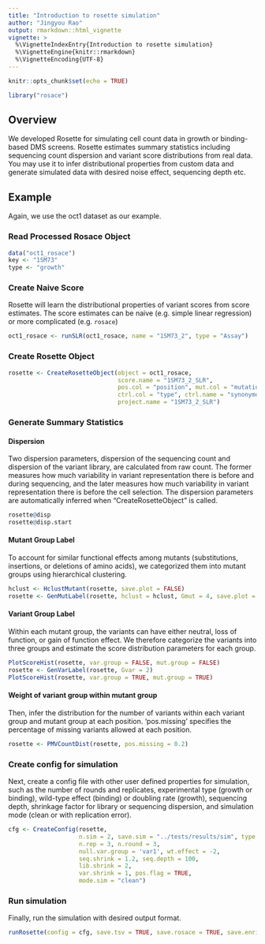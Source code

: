```yaml
---
title: "Introduction to rosette simulation"
author: "Jingyou Rao"
output: rmarkdown::html_vignette
vignette: >
  %\VignetteIndexEntry{Introduction to rosette simulation}
  %\VignetteEngine{knitr::rmarkdown}
  %\VignetteEncoding{UTF-8}
---
```



```r
knitr::opts_chunk$set(echo = TRUE)
```


```r
library("rosace")
```

## Overview

We developed Rosette for simulating cell count data in growth or binding-based DMS screens. Rosette estimates summary statistics including sequencing count dispersion and variant score distributions from real data. You may use it to infer distributional properties from custom data and generate simulated data with desired noise effect, sequencing depth etc.

## Example

Again, we use the oct1 dataset as our example. 

### Read Processed Rosace Object
```r
data("oct1_rosace")
key <- "1SM73"
type <- "growth"
```

### Create Naive Score

Rosette will learn the distributional properties of variant scores from score estimates. The score estimates can be naive (e.g. simple linear regression) or more complicated (e.g. `rosace`)
```r
oct1_rosace <- runSLR(oct1_rosace, name = "1SM73_2", type = "Assay")
```

### Create Rosette Object
```r
rosette <- CreateRosetteObject(object = oct1_rosace,
                               score.name = "1SM73_2_SLR",
                               pos.col = "position", mut.col = "mutation",
                               ctrl.col = "type", ctrl.name = "synonymous",
                               project.name = "1SM73_2_SLR")
```

### Generate Summary Statistics

#### Dispersion

Two dispersion parameters, dispersion of the sequencing count and dispersion of the variant library, are calculated from raw count. The former measures how much variability in variant representation there is before and during sequencing, and the later measures how much variability in variant representation there is before the cell selection. The dispersion parameters are automatically inferred when "CreateRosetteObject" is called. 
```r
rosette@disp
rosette@disp.start
```

#### Mutant Group Label

To account for similar functional effects among mutants (substitutions, insertions, or deletions of amino acids), we categorized them into mutant groups using hierarchical clustering. 
```r
hclust <- HclustMutant(rosette, save.plot = FALSE)
rosette <- GenMutLabel(rosette, hclust = hclust, Gmut = 4, save.plot = FALSE)
```

#### Variant Group Label

Within each mutant group, the variants can have either neutral, loss of function, or gain of function effect. We therefore categorize the variants into three groups and estimate the score distribution parameters for each group. 
```r
PlotScoreHist(rosette, var.group = FALSE, mut.group = FALSE)
rosette <- GenVarLabel(rosette, Gvar = 2)
PlotScoreHist(rosette, var.group = TRUE, mut.group = TRUE)
```

#### Weight of variant group within mutant group

Then, infer the distribution for the number of variants within each variant group and mutant group at each position. 'pos.missing' specifies the percentage of missing variants allowed at each position.
```r
rosette <- PMVCountDist(rosette, pos.missing = 0.2)
```

### Create config for simulation

Next, create a config file with other user defined properties for simulation, such as the number of rounds and replicates, experimental type (growth or binding), wild-type effect (binding) or doubling rate (growth), sequencing depth, shrinkage factor for library or sequencing dispersion, and simulation mode (clean or with replication error).
```r
cfg <- CreateConfig(rosette,
                    n.sim = 2, save.sim = "../tests/results/sim", type.sim = "growth",
                    n.rep = 3, n.round = 3,
                    null.var.group = 'var1', wt.effect = -2,
                    seq.shrink = 1.2, seq.depth = 100,
                    lib.shrink = 2,
                    var.shrink = 1, pos.flag = TRUE,
                    mode.sim = "clean")
```

### Run simulation

Finally, run the simulation with desired output format. 
```r
runRosette(config = cfg, save.tsv = TRUE, save.rosace = TRUE, save.enrich2 = TRUE)
```






